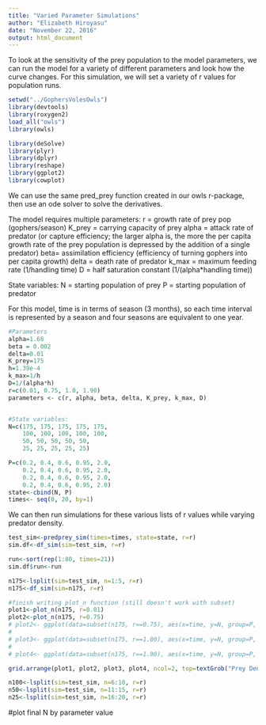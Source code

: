 ```yaml
---
title: "Varied Parameter Simulations"
author: "Elizabeth Hiroyasu"
date: "November 22, 2016"
output: html_document
---
```


To look at the sensitivity of the prey population to the model parameters, we can run the model for a variety of different parameters and look how the curve changes. For this simulation, we will set a variety of r values for population runs.


```r
setwd("../GophersVolesOwls")
library(devtools)
library(roxygen2)
load_all("owls")
library(owls)

library(deSolve)
library(plyr)
library(dplyr)
library(reshape)
library(ggplot2)
library(cowplot)
```

We can use the same pred_prey function created in our owls r-package, then use an ode solver to solve the derivatives.

The model requires multiple parameters:
r = growth rate of prey pop (gophers/season)
K_prey = carrying capacity of prey
alpha = attack rate of predator (or capture efficiency; the larger alpha is, the more the per capita growth rate of the prey population is depressed by the addition of a single predator)
beta= assimilation efficiency (efficiency of turning gophers into per capita growth)
delta = death rate of predator
k_max = maximum feeding rate (1/handling time)
D = half saturation constant (1/(alpha*handling time))

State variables:
N = starting population of prey 
P = starting population of predator


For this model, time is in terms of season (3 months), so each time interval is represented by a season and four seasons are equivalent to one year.
```r
#Parameters
alpha=1.68
beta = 0.002
delta=0.01
K_prey=175
h=1.39e-4
k_max=1/h
D=1/(alpha*h)
r=c(0.01, 0.75, 1.0, 1.90)
parameters <- c(r, alpha, beta, delta, K_prey, k_max, D)


#State variables:
N=c(175, 175, 175, 175, 175,
    100, 100, 100, 100, 100,
    50, 50, 50, 50, 50,
    25, 25, 25, 25, 25)

P=c(0.2, 0.4, 0.6, 0.95, 2.0, 
    0.2, 0.4, 0.6, 0.95, 2.0,
    0.2, 0.4, 0.6, 0.95, 2.0,
    0.2, 0.4, 0.6, 0.95, 2.0)
state<-cbind(N, P)
times<- seq(0, 20, by=1)
```

We can then run simulations for these various lists of r values while varying predator density.
```r
test_sim<-predprey_sim(times=times, state=state, r=r)
sim.df<-df_sim(sim=test_sim, r=r)

run<-sort(rep(1:80, times=21))
sim.df$run<-run

n175<-lsplit(sim=test_sim, n=1:5, r=r)
n175<-df_sim(sim=n175, r=r)

#finish writing plot_n function (still doesn't work with subset)
plot1<-plot_n(n175, r=0.01)
plot2<-plot_n(n175, r=0.75)
# plot2<- ggplot(data=subset(n175, r==0.75), aes(x=time, y=N, group=P, colour=P)) + geom_line(size=1.5)+ggtitle("r=0.75")
# 
# plot3<- ggplot(data=subset(n175, r==1.00), aes(x=time, y=N, group=P, colour=P)) + geom_line(size=1.5) +ggtitle("r=1.00")
# 
# plot4<- ggplot(data=subset(n175, r==1.90), aes(x=time, y=N, group=P, colour=P)) + geom_line(size=1.5) + ggtitle("r=1.90")

grid.arrange(plot1, plot2, plot3, plot4, ncol=2, top=textGrob("Prey Density over Time", gp=gpar(fontsize=20)))

n100<-lsplit(sim=test_sim, n=6:10, r=r)
n50<-lsplit(sim=test_sim, n=11:15, r=r)
n25<-lsplit(sim=test_sim, n=16:20, r=r)
```

#plot final N by parameter value